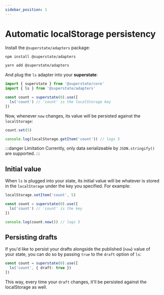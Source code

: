 ```yaml
---
sidebar_position: 1
---
```



# Automatic localStorage persistency

Install the `@superstate/adapters` package:

<Tabs>
<TabItem value="bash" label="npm">

```bash
npm install @superstate/adapters
```

</TabItem>
<TabItem value="yarn" label="yarn">

```bash
yarn add @superstate/adapters
```

</TabItem>
</Tabs>


And plug the `ls` adapter into your **superstate**:

```typescript {4-6}
import { superstate } from '@superstate/core'
import { ls } from '@superstate/adapters'

const count = superstate(0).use([
  ls('count') // 'count' is the localStorage key
])
```

Now, whenever `now` changes, its value will be persisted against the `localStorage`:

```typescript
count.set(5)

console.log(localStorage.getItem('count')) // logs 5
```

:::danger Limitation
Currently, only data serializeable by `JSON.stringify()` are supported.
:::

## Initial value

When `ls` is plugged into your state, its initial value will be whatever is stored in the `localStorage` under the key you specified.
For example:

```ts
localStorage.setItem('count', 5)

const count = superstate(0).use([
  ls('count') // 'count' is the key
])

console.log(count.now()) // logs 5
```

## Persisting drafts

If you'd like to persist your drafts alongside the published (`now`) value of your state, you can do so by passing `true` to the `draft` option of `ls`:

```ts
const count = superstate(0).use([
  ls('count', { draft: true })
])
```

This way, every time your `draft` changes, it'll be persisted against the localStorage as well.
